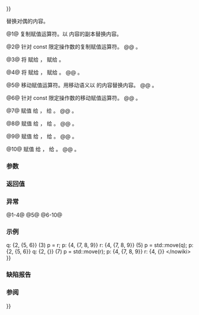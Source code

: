 {{cpp/utility/pair/title|operator{{=}}}}
{{cpp/utility/pair/navbar}}
{{dcl begin}}
{{dcl rev multi|num=1|dcl1=
pair&amp; operator=( const pair&amp; other );
|since2=c++20|dcl2=
constexpr pair&amp; operator=( const pair&amp; other );
}}
{{dcl|num=2
|since=c++23|1=
constexpr const pair&amp; operator=( const pair&amp; other ) const;
}}
{{dcl rev multi|num=3
|dcl1=
template&lt; class U1, class U2 &gt;
pair&amp; operator=( const pair&lt;U1, U2&gt;&amp; other );
|since2=c++20|dcl2=
template&lt; class U1, class U2 &gt;
constexpr pair&amp; operator=( const pair&lt;U1, U2&gt;&amp; other );
}}
{{dcl|num=4
|since=c++23|1=
template&lt; class U1, class U2 &gt;
constexpr const pair&amp; operator=( const pair&lt;U1, U2&gt;&amp; other ) const;
}}
{{dcl rev multi|num=5
|since1=c++11|dcl1=
pair&amp; operator=( pair&amp;&amp; other ) noexcept(/* 见下文 */);
|since2=c++20|dcl2=
constexpr pair&amp; operator=( pair&amp;&amp; other ) noexcept(/* 见下文 */);
}}
{{dcl|num=6
|since=c++23|1=
constexpr const pair&amp; operator=( pair&amp;&amp; other ) const;
}}
{{dcl rev multi|num=7|since1=c++11|dcl1=
template&lt; class U1, class U2 &gt;
pair&amp; operator=( pair&lt;U1, U2&gt;&amp;&amp; p );
|since2=c++20|dcl2=
template&lt; class U1, class U2 &gt;
constexpr pair&amp; operator=( pair&lt;U1, U2&gt;&amp;&amp; p );
}}
{{dcl|num=8
|since=c++23|1=
template&lt; class U1, class U2 &gt;
constexpr const pair&amp; operator=( pair&lt;U1, U2&gt;&amp;&amp; p ) const;
}}
{{dcl|num=9|since=c++23|1=
template&lt; pair-like P &gt;
constexpr pair&amp; operator=( P&amp;&amp; u );
}}
{{dcl|num=10|since=c++23|1=
template&lt; pair-like P &gt;
constexpr const pair&amp; operator=( P&amp;&amp; u ) const;
}}
{{dcl end}}

替换对偶的内容。

@1@ 复制赋值运算符。以 {{c|other}} 内容的副本替换内容。
{{rrev multi|until1=c++11|rev1=
此赋值运算符被隐式声明。如果 {{tt|T1}} 或 {{tt|T2}} 之一是有 const 限定的类型或引用类型，或是拥有不可访问的复制赋值运算符的类类型或这种类的数组类型，那么使用此赋值运算符会导致程序非良构。
|rev2=
如果 {{c|std::is_copy_assignable&lt;T1&gt;::value}} 或 {{c|std::is_copy_assignable&lt;T2&gt;::value}} 之一是 {{c|false}}，那么此重载被定义为弃置。
}}

@2@ 针对 const 限定操作数的复制赋值运算符。
@@ {{cpp/enable if| {{c|std::is_copy_assignable_v&lt;const T1&gt;}} 和 {{c|std::is_copy_assignable_v&lt;const T2&gt;}} 都是 {{c|true}} }}。
 
@3@ 将 {{c|other.first}} 赋给 {{tt|first}}，{{c|other.second}} 赋给 {{tt|second}}。
{{rrev|since=c++11|
{{cpp/enable if| {{c|std::is_assignable&lt;T1&amp;, const U1&amp;&gt;::value}} 和 {{c|std::is_assignable&lt;T2&amp;, const U2&amp;&gt;::value}} 都是 {{c|true}} }}。
}}

@4@ 将 {{c|other.first}} 赋给 {{tt|first}}，{{c|other.second}} 赋给 {{tt|second}}。
@@ {{cpp/enable if| {{c|std::is_assignable_v&lt;const T1&amp;, const U1&amp;&gt;}} 和 {{c|std::is_assignable_v&lt;const T2&amp;, const U2&amp;&gt;}} 都是 {{c|true}} }}。

@5@ 移动赋值运算符。用移动语义以 {{c|other}} 的内容替换内容。
@@ {{cpp/enable if| {{c|std::is_move_assignable&lt;T1&gt;::value}} 和 {{c|std::is_move_assignable&lt;T2&gt;::value}} 都是 {{c|true}} }}。

@6@ 针对 const 限定操作数的移动赋值运算符。
@@ {{cpp/enable if| {{c|std::is_assignable_v&lt;const T1&amp;, T1&gt;}} 和 {{c|std::is_assignable_v&lt;const T2&amp;, T2&gt;}} 都是 {{c|true}} }}。

@7@ 赋值 {{c|std::forward&lt;U1&gt;(p.first)}} 给 {{tt|first}}，{{c|std::forward&lt;U2&gt;(p.second)}} 给 {{tt|second}}。
@@ {{cpp/enable if| {{c|std::is_assignable&lt;T1&amp;, U1&gt;::value}} 和 {{c|std::is_assignable&lt;T2&amp;, U2&gt;::value}} 都是 {{c|true}} }}。

@8@ 赋值 {{c|std::forward&lt;U1&gt;(p.first)}} 给 {{tt|first}}，{{c|std::forward&lt;U2&gt;(p.second)}} 给 {{tt|second}}。
@@ {{cpp/enable if| {{c|std::is_assignable_v&lt;const T1&amp;, U1&gt;}} 和 {{c|std::is_assignable_v&lt;const T2&amp;, U2&gt;}} 都是 {{c|true}} }}。

@9@ 赋值 {{c|std::get&lt;0&gt;(std::forward&lt;P&gt;(u))}} 给 {{tt|first}}，{{c|std::get&lt;1&gt;(std::forward&lt;P&gt;(u))}} 给 {{tt|second}}。
@@ {{cpp/enable if|
* {{c|std::same_as&lt;std::remove_cvref_t&lt;P&gt;, std::pair&gt;}} 是 {{c|false}}，
* {{c/core|std::remove_cvref_t&lt;P&gt;}} 不是 {{l2tt std|cpp/ranges/subrange}} 的特化，
* {{c|std::is_assignable_v&lt;T1&amp;, decltype(std::get&lt;0&gt;(std::forward&lt;P&gt;(p)))&gt;}} 是 {{c|true}}，并且
* {{c|std::is_assignable_v&lt;T1&amp;, decltype(std::get&lt;1&gt;(std::forward&lt;P&gt;(p)))&gt;}} 是 {{c|true}}
}}。

@10@ 赋值 {{c|std::get&lt;0&gt;(std::forward&lt;P&gt;(u))}} 给 {{tt|first}}，{{c|std::get&lt;1&gt;(std::forward&lt;P&gt;(u))}} 给 {{tt|second}}。
@@ {{cpp/enable if|
* {{c|std::same_as&lt;std::remove_cvref_t&lt;P&gt;, std::pair&gt;}} 是 {{c|false}}，
* {{c/core|std::remove_cvref_t&lt;P&gt;}} 不是 {{l2tt std|cpp/ranges/subrange}} 的特化，
* {{c|std::is_assignable_v&lt;const T1&amp;, decltype(std::get&lt;0&gt;(std::forward&lt;P&gt;(p)))&gt;}} 是 {{c|true}}，并且
* {{c|std::is_assignable_v&lt;const T1&amp;, decltype(std::get&lt;1&gt;(std::forward&lt;P&gt;(p)))&gt;}} 是 {{c|true}}
}}。

===参数===
{{par begin}}
{{par|other|包含用来替换此对偶内容的值对偶}}
{{par|p|包含用来替换此对偶内容的（类型可能不同的）值的对偶}}
{{par|u|包含用来替换此对偶内容的值的{{lti|cpp/utility/tuple/tuple-like|对偶式}}对象}}
{{par hreq}}
{{par req|{{tt|T1}} 必须符合从 {{tt|U1}} {{named req|CopyAssignable}}的要求。{{mark until c++11}}}}
{{par req|{{tt|T2}} 必须符合从 {{tt|U2}} {{named req|CopyAssignable}}的要求。{{mark until c++11}}}}
{{par end}} 

===返回值===
{{c|*this}}

===异常===
@1-4@ {{cpp/impldef exception item}}
@5@ {{noexcept|
    std::is_nothrow_move_assignable&lt;T1&gt;::value &amp;&amp;
    std::is_nothrow_move_assignable&lt;T2&gt;::value
}}
@6-10@ {{cpp/impldef exception item}}

===示例===
{{example
|code=
#include &lt;cstddef&gt;
#include &lt;iomanip&gt;
#include &lt;iostream&gt;
#include &lt;utility&gt;
#include &lt;vector&gt;

template&lt;class Os, class T&gt;
Os&amp; operator&lt;&lt;(Os&amp; os, const std::vector&lt;T&gt;&amp; v)
{
    os &lt;&lt; '{';
    for (std::size_t t = 0; t != v.size(); ++t)
        os &lt;&lt; v[t] &lt;&lt; (t + 1 &lt; v.size() ? ", " : "");
    return os &lt;&lt; '}';
}

template&lt;class Os, class U1, class U2&gt;
Os&amp; operator&lt;&lt;(Os&amp; os, const std::pair&lt;U1, U2&gt;&amp; pair)
{
    return os &lt;&lt; '{' &lt;&lt; pair.first &lt;&lt; ", " &lt;&lt; pair.second &lt;&lt; '}';
}

int main()
{
    std::pair&lt;int, std::vector&lt;int&gt;&gt; p{1, {2}&lt;!----&gt;}, q{2, {5, 6}&lt;!----&gt;}
    
    p = q; // (1) operator=( const pair&amp; other );
    std::cout &lt;&lt; std::setw(23) &lt;&lt; std::left
              &lt;&lt; "(1) p = q;"
              &lt;&lt; "p: " &lt;&lt; p &lt;&lt; "     q: " &lt;&lt; q &lt;&lt; '\n';
    
    std::pair&lt;short, std::vector&lt;int&gt;&gt; r{4, {7, 8, 9}&lt;!----&gt;};
    p = r; // (3) operator=( const pair&lt;U1, U2&gt;&amp; other );
    std::cout &lt;&lt; std::setw(23)
              &lt;&lt; "(3) p = r;"
              &lt;&lt; "p: " &lt;&lt; p &lt;&lt; "  r: " &lt;&lt; r &lt;&lt; '\n';
    
    p = std::pair&lt;int, std::vector&lt;int&gt;&gt;{3, {4}&lt;!----&gt;};
    p = std::move(q); // (5) operator=( pair&amp;&amp; other );
    std::cout &lt;&lt; std::setw(23)
              &lt;&lt; "(5) p = std::move(q);"
              &lt;&lt; "p: " &lt;&lt; p &lt;&lt; "     q: " &lt;&lt; q &lt;&lt; '\n';
    
    p = std::pair&lt;int, std::vector&lt;int&gt;&gt;{5, {6}&lt;!----&gt;};
    p = std::move(r); // (7) operator=( pair&lt;U1, U2&gt;&amp;&amp; other );
    std::cout &lt;&lt; std::setw(23)
              &lt;&lt; "(7) p = std::move(r);"
              &lt;&lt; "p: " &lt;&lt; p &lt;&lt; "  r: " &lt;&lt; r &lt;&lt; '\n';
}
|output=
&lt;nowiki&gt;
(1) p = q;             p: {2, {5, 6}}     q: {2, {5, 6}}
(3) p = r;             p: {4, {7, 8, 9}}  r: {4, {7, 8, 9}}
(5) p = std::move(q);  p: {2, {5, 6}}     q: {2, {}}
(7) p = std::move(r);  p: {4, {7, 8, 9}}  r: {4, {}}
&lt;/nowiki&gt;
}}

===缺陷报告===
{{dr list begin}}
{{dr list item|wg=lwg|dr=885|std=C++98|before=缺失了异质复制赋值|after=已（作为重载 {{v|3}}）添加}}
{{dr list item|wg=lwg|dr=2729|std=C++11|before={{c/core|1=operator=}} 未被约束并可能导致不必要的未定义行为|after=已约束}}
{{dr list end}}

===参阅===
{{dsc begin}}
{{dsc inc|cpp/utility/tuple/dsc operator{{=}}}}
{{dsc end}}

{{langlinks|de|en|es|fr|it|ja|pt|ru}}